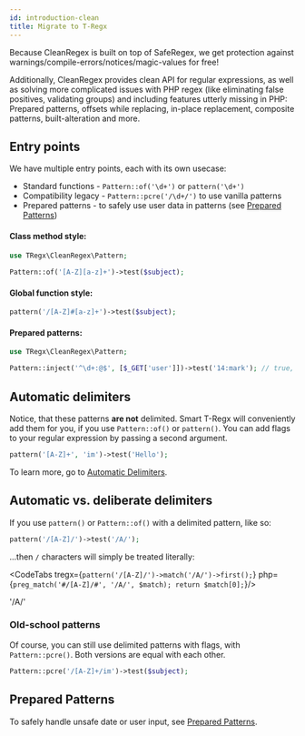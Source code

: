 ```yaml
---
id: introduction-clean
title: Migrate to T-Regx
---
```


Because CleanRegex is built on top of SafeRegex, we get protection against warnings/compile-errors/notices/magic-values 
for free! 

Additionally, CleanRegex provides clean API for regular expressions, as well as solving more complicated
issues with PHP regex (like eliminating false positives, validating groups) and including features utterly missing
in PHP: Prepared patterns, offsets while replacing, in-place replacement, composite patterns, built-alteration and more.

## Entry points

We have multiple entry points, each with its own usecase:
 - Standard functions - `Pattern::of('\d+')` or `pattern('\d+')`
 - Compatibility legacy - `Pattern::pcre('/\d+/')` to use vanilla patterns
 - Prepared patterns - to safely use user data in patterns (see [Prepared Patterns](handling-user-input.md))

#### Class method style:

```php
use TRegx\CleanRegex\Pattern;
 
Pattern::of('[A-Z][a-z]+')->test($subject);
```

#### Global function style:

```php
pattern('/[A-Z]#[a-z]+')->test($subject);
```

#### Prepared patterns:

```php
use TRegx\CleanRegex\Pattern;

Pattern::inject('^\d+:@$', [$_GET['user']])->test('14:mark'); // true, if $_GET['user'] == 'mark'
```

## Automatic delimiters

Notice, that these patterns **are not** delimited. Smart T-Regx will conveniently add them for you, if you 
use `Pattern::of()` or `pattern()`. You can add flags to your regular expression by passing a second argument.

```php
pattern('[A-Z]+', 'im')->test('Hello');
```

To learn more, go to [Automatic Delimiters](delimiters.mdx).

## Automatic vs. deliberate delimiters

If you use `pattern()` or `Pattern::of()` with a delimited pattern, like so:

```php
pattern('/[A-Z]/')->test('/A/');
```

...then `/` characters will simply be treated literally:


<CodeTabs
  tregx={`pattern('/[A-Z]/')->match('/A/')->first();`}
  php={`preg_match('#/[A-Z]/#', '/A/', $match);
return $match[0];`}/>

<Result>'/A/'</Result>

### Old-school patterns

Of course, you can still use delimited patterns with flags, with `Pattern::pcre()`. Both versions are equal with each other.

```php
Pattern::pcre('/[A-Z]+/im')->test($subject);
```

## Prepared Patterns

To safely handle unsafe date or user input, see [Prepared Patterns](prepared-patterns.md).
